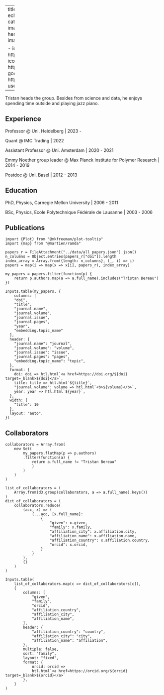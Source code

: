 
---
title: "Tristan Bereau"
format:
  html:
    echo: false
    keep-hidden: true
categories:
  - current
  - group leader
image: ../static/tristan.jpg
about:
  id: hero-heading
  template: solana
  image: ../static/tristan.jpg
  links:

    - icon: twitter
      text: twitter
      href: https://twitter.com/tristanbereau
    - icon: github
      text: Github
      href: https://github.com/tbereau
    - icon: google
      text: Google Scholar
      href: https://scholar.google.com/citations?user=9cYdrBUAAAAJ
---


:::{#hero-heading}

Tristan heads the group. Besides from science and data, he enjoys spending time outside and playing jazz piano.

## Experience

Professor @ Uni. Heidelberg | 2023 -

Quant @ IMC Trading | 2022

Assistant Professor @ Uni. Amsterdam | 2020 - 2021

Emmy Noether group leader @ Max Planck Institute for Polymer Research | 2014 - 2019

Postdoc @ Uni. Basel | 2012 - 2013

## Education

PhD, Physics, Carnegie Mellon University | 2006 - 2011

BSc, Physics, Ecole Polytechnique Fédérale de Lausanne | 2003 - 2006
:::

## Publications

```ojs
import {Plot} from "@mkfreeman/plot-tooltip"
import {map} from "@martien/ramda"

papers_r = FileAttachment("../data/all_papers.json").json()
n_columns = Object.entries(papers_r["doi"]).length
index_array = Array.from({length: n_columns}, (_, i) => i)
papers = map(i => map(x => x[i], papers_r), index_array)

my_papers = papers.filter(function(p) {
    return p.authors.map(a => a.full_name).includes("Tristan Bereau")
})

Inputs.table(my_papers, {
    columns: [
    "doi",
    "title",
    "journal.name",
    "journal.volume",
    "journal.issue",
    "journal.pages",
    "year",
    "embedding.topic_name"
  ],
  header: {
    "journal.name": "journal",
    "journal.volume": "volume",
    "journal.issue": "issue",
    "journal.pages": "pages",
    "embedding.topic_name": "topic",
  },
  format: {
    doi: doi => htl.html`<a href=https://doi.org/${doi} target=_blank>${doi}</a>`,
    title: title => htl.html`${title}`,
    "journal.volume": volume => htl.html`<b>${volume}</b>`,
    year: year => htl.html`${year}`,
  },
  width: {
    "title": 10
  },
  layout: "auto",
})
```

## Collaborators

```ojs
collaborators = Array.from(
    new Set(
        my_papers.flatMap(p => p.authors)
        .filter(function(a) {
            return a.full_name != "Tristan Bereau"
            }
        )
    )
)

list_of_collaborators = (
    Array.from(d3.group(collaborators, a => a.full_name).keys())
)
dict_of_collaborators = (
    collaborators.reduce(
        (acc, x) => (
            {...acc, [x.full_name]:
                {
                    "given": x.given,
                    "family": x.family,
                    "affiliation_city": x.affiliation.city,
                    "affiliation_name": x.affiliation.name,
                    "affiliation_country": x.affiliation.country,
                    "orcid": x.orcid,
                }
            }
        ),
        {}
    )
)

Inputs.table(
    list_of_collaborators.map(c => dict_of_collaborators[c]),
    {
        columns: [
            "given",
            "family",
            "orcid",
            "affiliation_country",
            "affiliation_city",
            "affiliation_name",
        ],
        header: {
            "affiliation_country": "country",
            "affiliation_city": "city",
            "affiliation_name": "affiliation",
        },
        multiple: false,
        sort: "family",
        layout: "fixed",
        format: {
            orcid: orcid =>
            htl.html`<a href=https://orcid.org/${orcid} target=_blank>${orcid}</a>`
        },
    }
)
```

